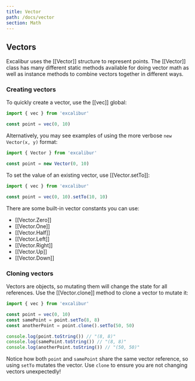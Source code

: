 ```yaml
---
title: Vector
path: /docs/vector
section: Math
---
```


## Vectors

Excalibur uses the [[Vector]] structure to represent points. The [[Vector]] class has many different static methods available for doing vector math as well as instance methods to combine vectors together in different ways.

### Creating vectors

To quickly create a vector, use the [[vec]] global:

```ts
import { vec } from 'excalibur'

const point = vec(0, 10)
```

Alternatively, you may see examples of using the more verbose `new Vector(x, y)` format:

```ts
import { Vector } from 'excalibur'

const point = new Vector(0, 10)
```

To set the value of an existing vector, use [[Vector.setTo]]:

```ts
import { vec } from 'excalibur'

const point = vec(0, 10).setTo(10, 10)
```

There are some built-in vector constants you can use:

- [[Vector.Zero]]
- [[Vector.One]]
- [[Vector.Half]]
- [[Vector.Left]]
- [[Vector.Right]]
- [[Vector.Up]]
- [[Vector.Down]]

### Cloning vectors

Vectors are objects, so mutating them will change the state for all references. Use the [[Vector.clone]] method to clone a vector to mutate it:

```ts
import { vec } from 'excalibur'

const point = vec(0, 10)
const samePoint = point.setTo(8, 8)
const anotherPoint = point.clone().setTo(50, 50)

console.log(point.toString()) // "(8, 8)"
console.log(samePoint.toString()) // "(8, 8)"
console.log(anotherPoint.toString()) // "(50, 50)"
```

Notice how both `point` and `samePoint` share the same vector reference, so using `setTo` mutates the vector. Use `clone` to ensure you are not changing vectors unexpectedly!
